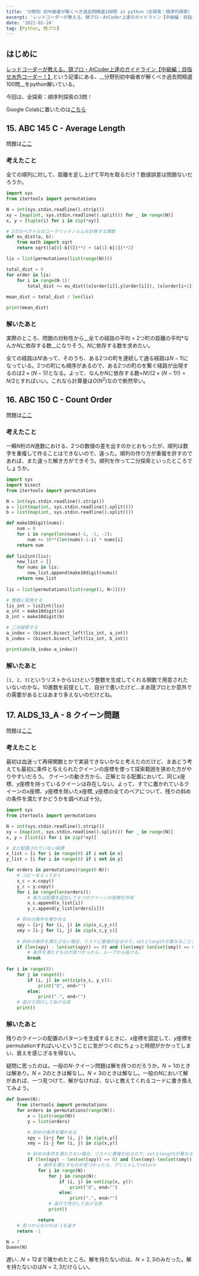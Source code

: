```yaml
---
title: '分野別 初中級者が解くべき過去問精選100問 in python（全探索：順序列探索）'
excerpt: 'レッドコーダーが教える、競プロ・AtCoder上達のガイドライン【中級編：目指せ水色コーダー！】]という記事にある、初中級者が解くべき過去問精選100 をpython解いている。今回は、全探索：順序列探索の3問！'
date: '2021-01-24'
tag: [Python, 競プロ]
---
```


## はじめに
[レッドコーダーが教える、競プロ・AtCoder上達のガイドライン【中級編：目指せ水色コーダー！】](https://qiita.com/e869120/items/eb50fdaece12be418faa)という記事にある、__分野別初中級者が解くべき過去問精選100問__をpython解いている。

今回は、全探索：順序列探索の3問！

Google Colabに置いたのは[こちら](https://colab.research.google.com/drive/1rh8za6hTbt6RGk8IwDhKDC_UzpmH7hkc?usp=sharing)

## 15. ABC 145 C - Average Length
問題は[ここ](https://atcoder.jp/contests/abc145/tasks/abc145_c)

### 考えたこと
全ての順列に対して、距離を足し上げて平均を取るだけ？数値誤差は問題ないだろうか。

```python
import sys
from itertools import permutations

N = int(sys.stdin.readline().strip())
xy = [map(int, sys.stdin.readline().split()) for _ in range(N)]
x, y = [tuple(i) for i in zip(*xy)]

# 2次元ベクトルのユークリッドノルムを計算する関数
def eu_dist(a, b):
    from math import sqrt
    return sqrt((a[0]-b[0])**2 + (a[1]-b[1])**2)

lis = list(permutations(list(range(N))))

total_dist = 0
for order in lis:
    for i in range(N-1):
        total_dist += eu_dist((x[order[i]],y[order[i]]), (x[order[i+1]], y[order[i+1]]))
        
mean_dist = total_dist / len(lis)

print(mean_dist)
```

### 解いたあと
実際のところ、問題の対称性から__全ての経路の平均 = 2つ町の距離の平均\*なんか$N$に依存する数__になりそう。$N$に依存する数を求めたい。

全ての経路は$N!$あって、そのうち、ある2つの町を連続して通る経路は$N-1!$になっている。2つの町にも順序があるので、ある2つの町のを繋ぐ経路が出現するのは$2 \times (N-1)!$となる。よって、なんか$N$に依存する数=$N! / (2 \times (N-1)!) = N/2$とすればいい。これなら計算量は$O(N^2)$なので断然早い。

## 16. ABC 150 C - Count Order
問題は[ここ](https://atcoder.jp/contests/abc150/tasks/abc150_c)

### 考えたこと
一瞬$N$桁の$N$進数における、2つの数値の差を出すのかとおもったが、順列は数字を重複して作ることはできないので、違った。順列の作り方が重複を許すのであれば、また違った解き方ができそう。順列を作って二分探索といったところでしょうか。

```python
import sys
import bisect 
from itertools import permutations

N = int(sys.stdin.readline().strip())
a = list(map(int, sys.stdin.readline().split()))
b = list(map(int, sys.stdin.readline().split()))

def make10digit(nums):
    num = 0
    for i in range(len(nums)-1, -1, -1):
        num += 10**(len(nums)-1-i) * nums[i]
    return num
    
def lis2int(lis):
    new_list = []
    for nums in lis:
        new_list.append(make10digit(nums))
    return new_list
    
lis = list(permutations(list(range(1, N+1))))

# 整数に変換する
lis_int = lis2int(lis)
a_int = make10digit(a)
b_int = make10digit(b)

# 二分探索する
a_index = (bisect.bisect_left(lis_int, a_int))
b_index = (bisect.bisect_left(lis_int, b_int))

print(abs(b_index-a_index))
```

### 解いたあと
`[1, 2, 3]`というリストから`123`という整数を生成してくれる関数で用意されたいないのかな。10進数を前提として、自分で書いたけど...まあ競プロとか意外での需要があるとはあまり多えないのだけどね。

## 17. ALDS_13_A - 8 クイーン問題
問題は[ここ](http://judge.u-aizu.ac.jp/onlinejudge/description.jsp?id=ALDS1_13_A&lang=ja)

### 考えたこと
最初は血迷って再帰関数とかで実装できないかなと考えたのだけど、まあどう考えても最初に条件と与えられたクイーンの座標を使って探索範囲を狭めた方がやりやすいだろう。
クイーンの動き方から、正解となる配置において、同じ$x$座標、$y$座標を持っているクイーンは存在しない。よって、すでに置かれているクイーンの$x$座標、$y$座標を除いた$x$座標, $y$座標の全てのペアについて、残りの斜めの条件を満たすかどうかを調べれば十分。

```python
import sys
from itertools import permutations

N = int(sys.stdin.readline().strip())
xy = [map(int, sys.stdin.readline().split()) for _ in range(N)]
x, y = [list(i) for i in zip(*xy)]

# まだ配置されていない座標
x_list = [i for i in range(8) if i not in x]
y_list = [i for i in range(8) if i not in y]

for orders in permutations(range(8-N)):
    # コピーをとっておく
    x_c = x.copy()
    y_c = y.copy()
    for i in range(len(orders)):
        # 新たは配置を追加して８つのクイーンの座標を作成
        x_c.append(x_list[i])
        y_c.append(y_list[orders[i]])

    # 斜めの条件を確かめる
    xpy = [i+j for (i, j) in zip(x_c,y_c)]
    xmy = [i-j for (i, j) in zip(x_c,y_c)]
    
    # 斜めの条件を満たさない場合、リストに重複が出るので、setとlengthが異なることを利用して確認
    if (len(xpy) - len(set(xpy)) == 0) and (len(xmy)-len(set(xmy)) == 0):
        # 条件を満たすものが見つかったら、ループから抜ける。
        break
        
for i in range(8):
    for j in range(8):
        if (i, j) in set(zip(x_c, y_c)):
            print("Q", end="")
        else:
            print(".", end="")
    # 各行で改行してあげる用  
    print()
```

### 解いたあと
残りのクイーンの配置のパターンを生成するときに、$x$座標を固定して、$y$座標をpermutationすればいいということに気がつくのにちょっと時間がかかってしまい、衰えを感じざるを得ない。

疑問に思ったのは。一般の$N$-クイーン問題は解を持つのだろうか。$N=1$のときは解あり。$N=2$のときは解なし。$N=3$のときは解なし。一般の$N$において解があれば、一つ見つけて、解がなければ、ないと教えてくれるコードに書き換えてみよう。

```python
def Queen(N):
    from itertools import permutations
    for orders in permutations(range(N)):
        x = list(range(N))
        y = list(orders)

        # 斜めの条件を確かめる
        xpy = [i+j for (i, j) in zip(x,y)]
        xmy = [i-j for (i, j) in zip(x,y)]

        # 斜めの条件を満たさない場合、リストに重複が出るので、setとlengthが異なることを利用して確認
        if (len(xpy) - len(set(xpy)) == 0) and (len(xmy)-len(set(xmy)) == 0):
            # 条件を満たすものが見つかったら、プリントしてreturn
            for i in range(N):
                for j in range(N):
                    if (i, j) in set(zip(x, y)):
                        print("Q", end="")
                    else:
                        print(".", end="")
                # 各行で改行してあげる用
                print()

            return
    # 見つからなければ-1を返す
    return -1

N = 7
Queen(N)
```

遅い...$N=12$まで確かめたところ。解を持たないのは、$N=2, 3$のみだった。解を持たないのは$N=2, 3$だけらしい。